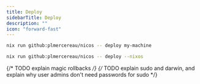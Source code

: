 ```yaml
---
title: Deploy
sidebarTitle: Deploy
description: ""
icon: "forward-fast"
---
```


<RequestExample>

```bash Deploy my-machine
nix run github:plmercereau/nicos -- deploy my-machine
```

</RequestExample>

<ResponseExample>

```bash Deploy all the NixOS machines
nix run github:plmercereau/nicos -- deploy --nixos
```

</ResponseExample>

{/* TODO explain magic rollbacks */}
{/* TODO explain sudo and darwin, and explain why user admins don't need passwords for sudo */}
